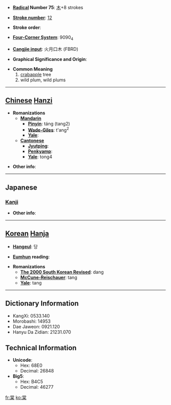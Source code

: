 * '''[[Wiktionary:Chinese radical index| Radical]] Number 75''': [[Wiktionary:Chinese radical index 木|木]]+8 strokes

* '''[[Wiktionary:Chinese total strokes index|Stroke number]]''': [[Wiktionary:Chinese total strokes index 12|12]]

* '''Stroke order''': 

* '''[[Wiktionary:Chinese four corner index|Four-Corner System]]''': 9090<sub>4</sub>

* '''[[Wiktionary:Chinese Cangjie index|Cangjie input]]''': 火月口木 (FBRD)

* '''Graphical Significance and Origin''': 

* '''Common Meaning'''
*#[[crabapple]] tree
*# wild plum, wild plums

----

== [[Chinese]] [[Hanzi]] ==

* '''Romanizations'''
** '''[[Mandarin]]'''
*** '''[[Pinyin]]''': táng (tang2)
*** '''[[Wade-Giles]]''': t'ang<sup>2</sup>
*** '''[[Yale]]''': 
** '''[[Cantonese]]'''
*** '''[[Jyutping]]''':
*** '''[[Penkyamp]]''': 
*** '''[[Yale]]''': tong4

* '''Other info''': 

----

==Japanese==
===[[Kanji]]===
{{kanji|on readings=[[とう]] (tō), [[どう]] (dō)|kun readings=[[やまなし]] (yamanashi)}}

* '''Other info''':  

----

== [[Korean]] [[Hanja]] ==

* '''[[Hangeul]]''': 당

* '''[[Eumhun]] reading''': 

* '''Romanizations'''
** '''[[The 2000 South Korean Revised Romanization|The 2000 South Korean Revised]]''': dang
** '''[[McCune-Reischauer]]''': tang
** '''[[Yale]]''': tang

----

== Dictionary Information ==

* KangXi: 0533.140
* Morobashi: 14953
* Dae Jaweon: 0921.120
* Hanyu Da Zidian: 21231.070

== Technical Information ==

* '''Unicode''':
** Hex: 68E0
** Decimal: 26848
* '''Big5''':
** Hex: B4C5
** Decimal: 46277

[[fr:棠]]
[[ko:棠]]